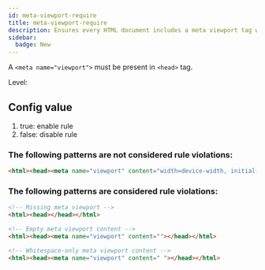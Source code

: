 ```yaml
---
id: meta-viewport-require
title: meta-viewport-require
description: Ensures every HTML document includes a meta viewport tag within the head element for proper responsive design.
sidebar:
  badge: New
---
```



A `<meta name="viewport">` must be present in `<head>` tag.

Level: <Badge text="Error" variant="danger" />

## Config value

1. true: enable rule
2. false: disable rule

### The following patterns are **not** considered rule violations:

```html
<html><head><meta name="viewport" content="width=device-width, initial-scale=1"></head></html>
```

### The following patterns are considered rule violations:

```html
<!-- Missing meta viewport -->
<html><head></head></html>

<!-- Empty meta viewport content -->
<html><head><meta name="viewport" content=""></head></html>

<!-- Whitespace-only meta viewport content -->
<html><head><meta name="viewport" content=" "></head></html>
```
